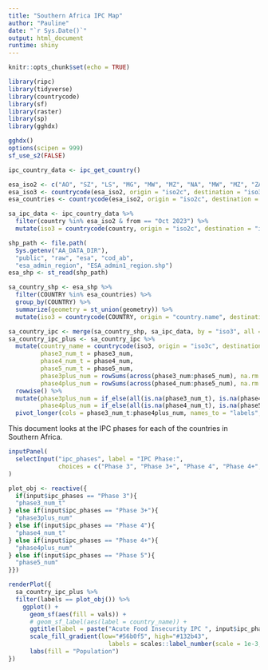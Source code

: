 ```yaml
---
title: "Southern Africa IPC Map"
author: "Pauline"
date: "`r Sys.Date()`"
output: html_document
runtime: shiny
---
```


```r
knitr::opts_chunk$set(echo = TRUE)

library(ripc)
library(tidyverse)
library(countrycode)
library(sf)
library(raster)
library(sp)
library(gghdx)

gghdx()
options(scipen = 999)
sf_use_s2(FALSE)

ipc_country_data <- ipc_get_country()

esa_iso2 <- c("AO", "SZ", "LS", "MG", "MW", "MZ", "NA", "MW", "MZ", "ZA", "ZM", "ZW")
esa_iso3 <- countrycode(esa_iso2, origin = "iso2c", destination = "iso3c")
esa_countries <- countrycode(esa_iso2, origin = "iso2c", destination = "country.name")

sa_ipc_data <- ipc_country_data %>%
  filter(country %in% esa_iso2 & from == "Oct 2023") %>%
  mutate(iso3 = countrycode(country, origin = "iso2c", destination = "iso3c"))

shp_path <- file.path(
  Sys.getenv("AA_DATA_DIR"), 
  "public", "raw", "esa", "cod_ab", 
  "esa_admin_region", "ESA_admin1_region.shp")
esa_shp <- st_read(shp_path)

sa_country_shp <- esa_shp %>%
  filter(COUNTRY %in% esa_countries) %>%
  group_by(COUNTRY) %>% 
  summarize(geometry = st_union(geometry)) %>%
  mutate(iso3 = countrycode(COUNTRY, origin = "country.name", destination = "iso3c"))

sa_country_ipc <- merge(sa_country_shp, sa_ipc_data, by = "iso3", all = TRUE)
sa_country_ipc_plus <- sa_country_ipc %>%
  mutate(country_name = countrycode(iso3, origin = "iso3c", destination = "country.name"),
         phase3_num_t = phase3_num,
         phase4_num_t = phase4_num,
         phase5_num_t = phase5_num,
         phase3plus_num = rowSums(across(phase3_num:phase5_num), na.rm = T),
         phase4plus_num = rowSums(across(phase4_num:phase5_num), na.rm = T)) %>% 
  rowwise() %>% 
  mutate(phase3plus_num = if_else(all(is.na(phase3_num_t), is.na(phase4_num_t), is.na(phase5_num_t)), NA, phase3plus_num),
         phase4plus_num = if_else(all(is.na(phase4_num_t), is.na(phase5_num_t)), NA, phase4plus_num)) %>%
  pivot_longer(cols = phase3_num_t:phase4plus_num, names_to = "labels", values_to = "vals")

```

This document looks at the IPC phases for each of the countries in Southern Africa.

```r
inputPanel(
  selectInput("ipc_phases", label = "IPC Phase:",
              choices = c("Phase 3", "Phase 3+", "Phase 4", "Phase 4+", "Phase 5"), selected = "Phase 3")
)

plot_obj <- reactive({
  if(input$ipc_phases == "Phase 3"){
  "phase3_num_t"
} else if(input$ipc_phases == "Phase 3+"){
  "phase3plus_num"
} else if(input$ipc_phases == "Phase 4"){
  "phase4_num_t"
} else if(input$ipc_phases == "Phase 4+"){
  "phase4plus_num"
} else if(input$ipc_phases == "Phase 5"){
  "phase5_num"
}})

renderPlot({
  sa_country_ipc_plus %>%
  filter(labels == plot_obj()) %>%
    ggplot() +
      geom_sf(aes(fill = vals)) +
      # geom_sf_label(aes(label = country_name)) +
      ggtitle(label = paste("Acute Food Insecurity IPC ", input$ipc_phases), subtitle = "Population at Risk Oct 2023 - Mar 2024") +
      scale_fill_gradient(low="#56b0f5", high="#132b43",
                            labels = scales::label_number(scale = 1e-3, suffix = "k")) +
      labs(fill = "Population") 
})
```
